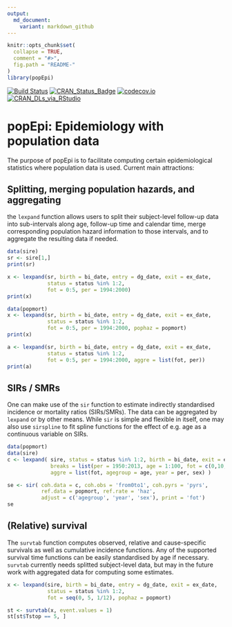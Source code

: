 ```yaml
---
output:
  md_document:
    variant: markdown_github
---
```



```r
knitr::opts_chunk$set(
  collapse = TRUE,
  comment = "#>",
  fig.path = "README-"
)
library(popEpi)
```


[![Build Status](https://travis-ci.org/WetRobot/popEpi.png?branch=master)](https://travis-ci.org/WetRobot/popEpi)
[![CRAN_Status_Badge](http://www.r-pkg.org/badges/version/popEpi)](http://cran.r-project.org/package=popEpi)
[![codecov.io](http://codecov.io/github/WetRobot/popEpi/coverage.svg?branch=master)](http://codecov.io/github/WetRobot/popEpi?branch=master)
[![CRAN_DLs_via_RStudio](http://cranlogs.r-pkg.org/badges/popEpi)](http://cran.rstudio.com/web/packages/popEpi/index.html)

# popEpi: Epidemiology with population data

The purpose of popEpi is to facilitate computing certain epidemiological 
statistics where population data is used. Current main attractions:

## Splitting, merging population hazards, and aggregating

the `lexpand` function allows users to split their subject-level follow-up data into sub-intervals along age, follow-up time and calendar time, 
merge corresponding population hazard information to those intervals, 
and to aggregate the resulting data if needed.

```r
data(sire)
sr <- sire[1,]
print(sr)
```

```r
x <- lexpand(sr, birth = bi_date, entry = dg_date, exit = ex_date,
             status = status %in% 1:2, 
             fot = 0:5, per = 1994:2000)
print(x)
```

```r
data(popmort)
x <- lexpand(sr, birth = bi_date, entry = dg_date, exit = ex_date,
             status = status %in% 1:2, 
             fot = 0:5, per = 1994:2000, pophaz = popmort)
print(x)
```

```r
a <- lexpand(sr, birth = bi_date, entry = dg_date, exit = ex_date,
             status = status %in% 1:2,
             fot = 0:5, per = 1994:2000, aggre = list(fot, per))
print(a)
```


## SIRs / SMRs

One can make use of the `sir` function to estimate indirectly standardised incidence or
mortality ratios (SIRs/SMRs). The data can be aggregated by `lexpand` or by other means.
While `sir` is simple and flexible in itself, one may also use `sirspline` to fit
spline functions for the effect of e.g. age as a continuous variable on SIRs.

```r
data(popmort)
data(sire)
c <- lexpand( sire, status = status %in% 1:2, birth = bi_date, exit = ex_date, entry = dg_date,
              breaks = list(per = 1950:2013, age = 1:100, fot = c(0,10,20,Inf)), 
              aggre = list(fot, agegroup = age, year = per, sex) )

se <- sir( coh.data = c, coh.obs = 'from0to1', coh.pyrs = 'pyrs', 
           ref.data = popmort, ref.rate = 'haz', 
           adjust = c('agegroup', 'year', 'sex'), print = 'fot')
se
```


## (Relative) survival

The `survtab` function computes observed, relative and cause-specific survivals as well as 
cumulative incidence functions. Any of the supported survival time functions can be
easily standardised by age if necessary. `survtab` currently needs splitted subject-level data,
but may in the future work with aggregated data for computing some estimates.

```r
x <- lexpand(sire, birth = bi_date, entry = dg_date, exit = ex_date,
             status = status %in% 1:2,
             fot = seq(0, 5, 1/12), pophaz = popmort)

st <- survtab(x, event.values = 1)
st[st$Tstop == 5, ]
```


